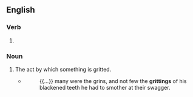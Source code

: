 ==English==

===Verb===
{{head|en|verb form}}

# {{present participle of|en|grit|nocat=1}}

===Noun===
{{en-noun}}

# The act by which something is gritted.
#* {{rfdatek|en|Dick Francis}}
#*: {{...}} many were the grins, and not few the '''grittings''' of his blackened teeth he had to smother at their swagger.